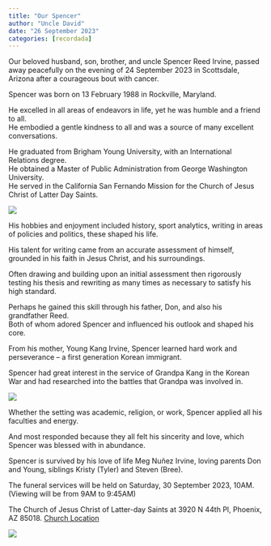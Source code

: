 ```yaml
---
title: "Our Spencer"
author: "Uncle David"
date: "26 September 2023"
categories: [recordada]
---
```


Our beloved husband, son, brother, and uncle Spencer Reed Irvine, passed away peacefully on the evening of 24 September 2023 in Scottsdale, Arizona after a courageous bout with cancer.

Spencer was born on 13 February 1988 in Rockville, Maryland.

He excelled in all areas of endeavors in life, yet he was humble and a friend to all.  
He embodied a gentle kindness to all and was a source of many excellent conversations.

He graduated from Brigham Young University, with an International Relations degree.  
He obtained a Master of Public Administration from George Washington University.  
He served in the California San Fernando Mission for the Church of Jesus Christ of Latter Day Saints.

![](temple_cloud.jpeg)

His hobbies and enjoyment included history, sport analytics, writing in areas of policies and politics, these shaped his life.

His talent for writing came from an accurate assessment of himself, grounded in his faith in Jesus Christ, and his surroundings.

Often drawing and building upon an initial assessment then rigorously testing his thesis and rewriting as many times as necessary to satisfy his high standard.

Perhaps he gained this skill through his father, Don, and also his grandfather Reed.  
Both of whom adored Spencer and influenced his outlook and shaped his core.

From his mother, Young Kang Irvine, Spencer learned hard work and perseverance -- a first generation Korean immigrant.

Spencer had great interest in the service of Grandpa Kang in the Korean War and had researched into the battles that Grandpa was involved in.

![](tree_love.jpg)

Whether the setting was academic, religion, or work, Spencer applied all his faculties and energy.

And most responded because they all felt his sincerity and love, which Spencer was blessed with in abundance.

Spencer is survived by his love of life Meg Nuñez Irvine, loving parents Don and Young, siblings Kristy (Tyler) and Steven (Bree). 

The funeral services will be held on Saturday, 30 September 2023, 10AM.  
(Viewing will be from 9AM to 9:45AM)

The Church of Jesus Christ of Latter-day Saints at
3920 N 44th Pl, Phoenix, AZ 85018.
[Church Location](https://maps.app.goo.gl/EuyryWaA3nHQc2X29)

![](clouds.jpeg)

